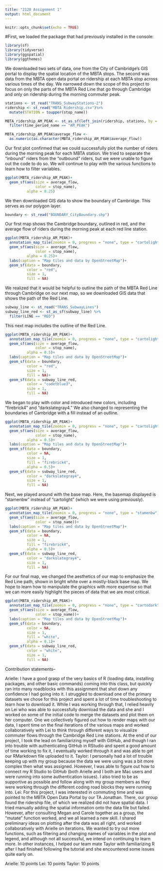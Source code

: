 ```yaml
---
title: "2128 Assignment 1"
output: html_document
---
```


```r
knitr::opts_chunk$set(echo = TRUE)
```

#First, we loaded the package that had previously installed in the console:
```r
library(sf)
library(tidyverse)
library(ggspatial)
library(ggthemes)
```

We downloaded two sets of data, one from the City of Cambridge's GIS portal to display the spatial location of the MBTA stops. The second was data from the MBTA open data portal on ridership at each MBTA stop across various times of the day. We narrowed down the scope of this project to focus on only the parts of the MBTA Red Line that go through Cambridge and only on ridership during the morning commuter peak.
```r
stations <- st_read("TRANS_SubwayStations-2")
ridership <- st_read("MBTA Ridership.csv")%>%
  mutate(STATION = toupper(stop_name))

MBTA_ridership_AM_PEAK <- st_as_sf(left_join(ridership, stations, by = "STATION"))%>%
  filter(time_period_name == "AM_PEAK")

MBTA_ridership_AM_PEAK$average_flow <-
  as.numeric(as.character(MBTA_ridership_AM_PEAK$average_flow))
```
Our first plot confirmed that we could successfully plot the number of riders during the morning peak for each MBTA station. We tried to separate the "inbound" riders from the "outbound" riders, but we were unable to figure out the code to do so. We will continue to play with the various functions to learn how to filter variables.
```r
ggplot(MBTA_ridership_AM_PEAK)+
  geom_sf(aes(size = average_flow,
              color = stop_name),
          alpha = 0.25)
```
We then downloaded GIS data to show the boundary of Cambridge. This serves as our polygon layer.
```r
boundary <- st_read("BOUNDARY_CityBoundary.shp")
```

Our first map shows the Cambridge boundary, outlined in red, and the average flow of riders during the morning peak at each red line station.
```r
ggplot(MBTA_ridership_AM_PEAK)+
  annotation_map_tile(zoomin = 0, progress = "none", type = "cartolight")+
  geom_sf(aes(size = average_flow,
              color = stop_name),
          alpha = 0.25)+
  labs(caption = "Map tiles and data by OpenStreetMap")+
  geom_sf(data = boundary,
          color = "red",
          size = 1,
          fill = NA)
```
We realized that it would be helpful to outline the path of the MBTA Red Line through Cambridge on our next map, so we downloaded GIS data that shows the path of the Red Line.
```r
subway_line <- st_read("TRANS_SubwayLines")
subway_line_red <- st_as_sf(subway_line) %>%
  filter(LINE == "RED")
```

This next map includes the outline of the Red Line.
```r
ggplot(MBTA_ridership_AM_PEAK)+
  annotation_map_tile(zoomin = 0, progress = "none", type = "cartolight")+
  geom_sf(aes(size = average_flow,
              color = stop_name),
          alpha = 0.5)+
  labs(caption = "Map tiles and data by OpenStreetMap")+
  geom_sf(data = boundary,
          color = "red",
          size = 1,
          fill = NA)+
  geom_sf(data = subway_line_red,
          color = "cadetblue3",
          size = 1,
          fill = NA)
```
We began to play with color and introduced new colors, including "firebrick4" and "darkslategray4." We also changed to representing the boundaries of Cambridge with a fill instead of an outline.
```r
ggplot(MBTA_ridership_AM_PEAK)+
  annotation_map_tile(zoomin = 0, progress = "none", type = "cartolight")+
  geom_sf(aes(size = average_flow,
              color = stop_name),
          alpha = 0.5)+
  labs(caption = "Map tiles and data by OpenStreetMap")+
  geom_sf(data = boundary,
          color = NA,
          size = 1,
          fill = "firebrick4",
          alpha = 0.5)+
  geom_sf(data = subway_line_red,
          color = "darkslategray4",
          size = 1,
          fill = NA)
```
Next, we played around with the base map. Here, the basemap displayed is "stamenbw" instead of "cartolight" (which we were using previously).
```r
ggplot(MBTA_ridership_AM_PEAK)+
  annotation_map_tile(zoomin = 0, progress = "none", type = "stamenbw")+
  geom_sf(aes(size = average_flow,
              color = stop_name))+
  labs(caption = "Map tiles and data by OpenStreetMap")+
  geom_sf(data = boundary,
          color = NA,
          size = 1,
          fill = "firebrick4",
          alpha = 0.5)+
  geom_sf(data = subway_line_red,
          color = "darkslategray4",
          size = 1,
          fill = NA)
```

For our final map, we changed the aesthetics of our map to emphasize the Red Line path, shown in bright white over a mostly-black base map. We hope to learn how to manipulate the graphics with more expertise so that we can more easily highlight the pieces of data that we are most critical.
```r
ggplot(MBTA_ridership_AM_PEAK)+
  annotation_map_tile(zoomin = 0, progress = "none", type = "cartodark")+
  geom_sf(aes(size = average_flow,
              color = stop_name))+
  labs(caption = "Map tiles and data by OpenStreetMap")+
  geom_sf(data = boundary,
          color = NA,
          size = 1,
          fill = "white",
          alpha = 0.1)+
  geom_sf(data = subway_line_red,
          color = "white",
          size = 1,
          fill = NA)
```

Contribution statements--

Arielle: I have a good grasp of the very basics of R (loading data, installing packages, and other basic commands) coming into this class, but quickly ran into many roadblocks with this assignment that shot down any confidence I had going into it. I struggled to download one of the primary datasets we chose for this project and spent a lot of time troubleshooting to learn how to download it. While I was working through that, I relied heavily on Lei who was able to successfully download the data and she and I worked on some of the initial code to merge the datasets and plot them on her computer. One we collectively figured out how to render maps with our data, I spent time on the final iterations of the various maps and worked collaboratively with Lei to think through different ways to visualize commuter flows through the Cambridge Red Line stations. At the end of our project, I took the lead on familiarizing myself with GitHub, and though I ran into trouble with authenticating GitHub in RStudio and spent a good amount of time working to fix it, I eventually worked through it and was able to get our RMarkdown file uploaded to it.
Taylor: I personally had a lot of trouble keeping up with my group because the data we were using was a bit more complex then what was assigned. However, I was able to figure out how to connect my R Studio to GitHub (both Arielle and I both are Mac users and were running into some authentication issues). I also tried to be as supportive as possible and follow along with my group members as they were working through the different coding road blocks they were running into.
Lei: For this project, I was interested in commuting time and was pointed to the MBTA Open Data Portal by our TA Jonathan. There, our group found the ridership file, of which we realized did not have spatial data. I tried manually adding the spatial information onto the data file but failed. However, after consulting Megan and Carole together as a group, the “mutate” function worked, and we all learned a new skill. I shared preliminary ideas on plotting after the data was all right, and worked collaboratively with Arielle on iterations. We wanted to try out more functions, such as filtering and changing names of variables in the plot and legend, and although not all successful, we intend on continuing to learn more. In other instances, I helped our team mate Taylor with familiarizing R after I had finished following the tutorial and she encountered some issues quite early on.

Arielle: 10 points
Lei: 10 points
Taylor: 10 points